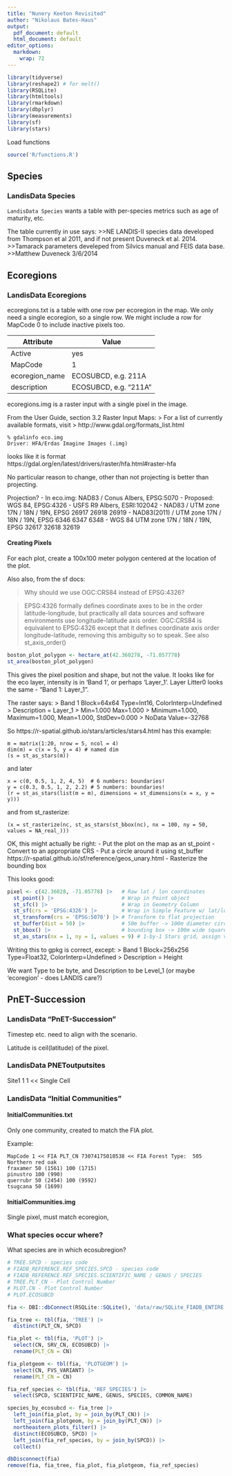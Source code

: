 ```yaml
---
title: "Nunery Keeton Revisited"
author: "Nikolaus Bates-Haus"
output:
  pdf_document: default
  html_document: default
editor_options:
  markdown:
    wrap: 72
---
```


```r
library(tidyverse)
library(reshape2) # for melt()
library(RSQLite)
library(htmltools)
library(rmarkdown)
library(dbplyr)
library(measurements)
library(sf)
library(stars)
```

Load functions

```r
source('R/functions.R')
```

## Species

### LandisData Species

`LandisData Species` wants a table with per-species metrics such as age
of maturity, etc.

The table currently in use says: \>\>NE LANDIS-II species data developed
from Thompson et al 2011, and if not present Duveneck et al. 2014.
\>\>Tamarack parameters develeped from Silvics manual and FEIS data
base. \>\>Matthew Duveneck 3/6/2014

## Ecoregions

### LandisData Ecoregions

ecoregions.txt is a table with one row per ecoregion in the map.
We only need a single ecoregion, so a single row.
We might include a row for MapCode 0 to include inactive pixels too.

| Attribute      | Value                 |
|----------------|-----------------------|
| Active         | yes                   |
| MapCode        | 1                     |
| ecoregion_name | ECOSUBCD, e.g. 211A   |
| description    | ECOSUBCD, e.g. "211A" |

ecoregions.img is a raster input with a single pixel in the image.

From the User Guide, section 3.2 Raster Input Maps:
> For a list of currently available formats, visit
> http://www.gdal.org/formats_list.html

```
% gdalinfo eco.img
Driver: HFA/Erdas Imagine Images (.img)
```

looks like it is format https://gdal.org/en/latest/drivers/raster/hfa.html#raster-hfa

No particular reason to change, other than not projecting is better than
projecting.

Projection?
- In eco.img: NAD83 / Conus Albers, EPSG:5070 
- Proposed: WGS 84, EPSG:4326
- USFS R9 Albers, ESRI:102042
- NAD83 / UTM zone 17N / 18N / 19N, EPSG 26917 26918 26919
- NAD83(2011) / UTM zone 17N / 18N / 19N, EPSG 6346 6347 6348
- WGS 84 UTM zone 17N / 18N / 19N, EPSG 32617 32618 32619

#### Creating Pixels

For each plot, create a 100x100 meter polygon centered at the location
of the plot.

Also also, from the sf docs:

> Why should we use OGC:CRS84 instead of EPSG:4326?

> EPSG:4326 formally defines coordinate axes to be in the order
> latitude-longitude, but practically all data sources and software
> environments use longitude-latitude axis order. OGC:CRS84 is
> equivalent to EPSG:4326 except that it defines coordinate axis order
> longitude-latitude, removing this ambiguity so to speak. See also
> st_axis_order()

```r
boston_plot_polygon <- hectare_at(42.360278, -71.057778)
st_area(boston_plot_polygon)
```

This gives the pixel position and shape, but not the value.
It looks like for the eco layer, intensity is in 'Band 1', or perhaps
'Layer_1'.
Layer Litter0 looks the same - "Band 1: Layer_1".

The raster says:
> Band 1 Block=64x64 Type=Int16, ColorInterp=Undefined
> Description = Layer_1
> Min=1.000 Max=1.000 
> Minimum=1.000, Maximum=1.000, Mean=1.000, StdDev=0.000
> NoData Value=-32768

So https://r-spatial.github.io/stars/articles/stars4.html has this example:
```
m = matrix(1:20, nrow = 5, ncol = 4)
dim(m) = c(x = 5, y = 4) # named dim
(s = st_as_stars(m))
```

and later
```
x = c(0, 0.5, 1, 2, 4, 5)  # 6 numbers: boundaries!
y = c(0.3, 0.5, 1, 2, 2.2) # 5 numbers: boundaries!
(r = st_as_stars(list(m = m), dimensions = st_dimensions(x = x, y = y)))
```

and from st_rasterize:
```
(x = st_rasterize(nc, st_as_stars(st_bbox(nc), nx = 100, ny = 50, values = NA_real_)))
```

OK, this might actually be right:
- Put the plot on the map as an st_point
- Convert to an appropriate CRS
- Put a circle around it using st_buffer https://r-spatial.github.io/sf/reference/geos_unary.html
- Rasterize the bounding box

This looks good:
```r
pixel <- c(42.36028, -71.05778) |>   # Raw lat / lon coordinates
  st_point() |>                      # Wrap in Point object
  st_sfc() |>                        # Wrap in Geometry Column
  st_sf(crs = 'EPSG:4326') |>        # Wrap in Simple Feature w/ lat/lon CRS
  st_transform(crs = 'EPSG:5070') |> # Transform to flat projection
  st_buffer(dist = 50) |>            # 50m buffer -> 100m diameter circle
  st_bbox() |>                       # bounding box -> 100m wide square
  st_as_stars(nx = 1, ny = 1, values = 9) # 1-by-1 Stars grid, assign value '9'
```

Writing this to gpkg is correct, except:
> Band 1 Block=256x256 Type=Float32, ColorInterp=Undefined
> Description = Height

We want Type to be byte, and Description to be Level_1
(or maybe 'ecoregion' - does LANDIS care?)

## PnET-Succession

### LandisData "PnET-Succession"

Timestep etc. need to align with the scenario.

Latitude is ceil(latitude) of the pixel.

### LandisData PNEToutputsites

Site1 1 1 << Single Cell

### LandisData "Initial Communities"

#### InitialCommunities.txt

Only one community, created to match the FIA plot.

Example:
```
MapCode 1 << FIA PLT_CN 73074175010538 << FIA Forest Type:  505 Northern red oak
fraxamer 50 (1561) 100 (1715)
pinustro 100 (990)
querrubr 50 (2454) 100 (9592)
tsugcana 50 (1699)
```

#### InitialCommunities.img

Single pixel, must match ecoregion, 

### What species occur where?

What species are in which ecosubregion?

```r

# TREE.SPCD - species code
# FIADB_REFERENCE.REF_SPECIES.SPCD - species code
# FIADB_REFERENCE.REF_SPECIES.SCIENTIFIC_NAME / GENUS / SPECIES
# TREE.PLT_CN - Plot Control Number
# PLOT.CN - Plot Control Number
# PLOT.ECOSUBCD

fia <- DBI::dbConnect(RSQLite::SQLite(), 'data/raw/SQLite_FIADB_ENTIRE.db')

fia_tree <- tbl(fia, 'TREE') |> 
  distinct(PLT_CN, SPCD)

fia_plot <- tbl(fia, 'PLOT') |>
  select(CN, SRV_CN, ECOSUBCD) |>
  rename(PLT_CN = CN)

fia_plotgeom <- tbl(fia, 'PLOTGEOM') |>
  select(CN, FVS_VARIANT) |>
  rename(PLT_CN = CN)

fia_ref_species <- tbl(fia, 'REF_SPECIES') |> 
  select(SPCD, SCIENTIFIC_NAME, GENUS, SPECIES, COMMON_NAME)

species_by_ecosubcd <- fia_tree |>
  left_join(fia_plot, by = join_by(PLT_CN)) |>
  left_join(fia_plotgeom, by = join_by(PLT_CN)) |>
  northeastern_plots_filter() |>
  distinct(ECOSUBCD, SPCD) |> 
  left_join(fia_ref_species, by = join_by(SPCD)) |>
  collect()

dbDisconnect(fia)
remove(fia, fia_tree, fia_plot, fia_plotgeom, fia_ref_species)
```


